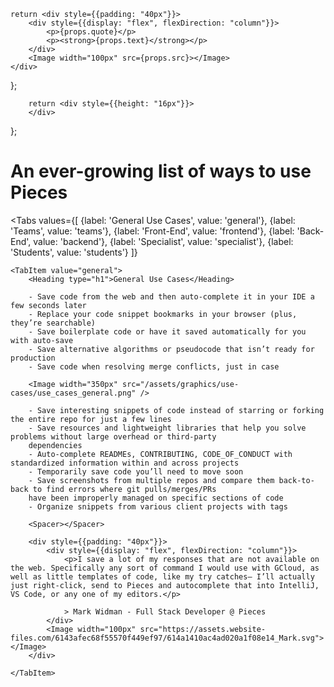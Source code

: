     return <div style={{padding: "40px"}}>
        <div style={{display: "flex", flexDirection: "column"}}>
            <p>{props.quote}</p>
            <p><strong>{props.text}</strong></p>
        </div>
        <Image width="100px" src={props.src}></Image>
    </div>
};


        return <div style={{height: "16px"}}>
        </div>
};

# An ever-growing list of ways to use Pieces

<Tabs
    values={[
        {label: 'General Use Cases', value: 'general'},
        {label: 'Teams', value: 'teams'},
        {label: 'Front-End', value: 'frontend'},
        {label: 'Back-End', value: 'backend'},
        {label: 'Specialist', value: 'specialist'},
        {label: 'Students', value: 'students'}
    ]}
>
    <TabItem value="general">
        <Heading type="h1">General Use Cases</Heading>

        - Save code from the web and then auto-complete it in your IDE a few seconds later
        - Replace your code snippet bookmarks in your browser (plus, they’re searchable)
        - Save boilerplate code or have it saved automatically for you with auto-save
        - Save alternative algorithms or pseudocode that isn’t ready for production
        - Save code when resolving merge conflicts, just in case

        <Image width="350px" src="/assets/graphics/use-cases/use_cases_general.png" />

        - Save interesting snippets of code instead of starring or forking the entire repo for just a few lines
        - Save resources and lightweight libraries that help you solve problems without large overhead or third-party
        dependencies
        - Auto-complete READMEs, CONTRIBUTING, CODE_OF_CONDUCT with standardized information within and across projects
        - Temporarily save code you’ll need to move soon
        - Save screenshots from multiple repos and compare them back-to-back to find errors where git pulls/merges/PRs
        have been improperly managed on specific sections of code
        - Organize snippets from various client projects with tags

        <Spacer></Spacer>

        <div style={{padding: "40px"}}>
            <div style={{display: "flex", flexDirection: "column"}}>
                <p>I save a lot of my responses that are not available on the web. Specifically any sort of command I would use with GCloud, as well as little templates of code, like my try catches— I’ll actually just right-click, send to Pieces and autocomplete that into IntelliJ, VS Code, or any one of my editors.</p>

                > Mark Widman - Full Stack Developer @ Pieces
            </div>
            <Image width="100px" src="https://assets.website-files.com/6143afec68f55570f449ef97/614a1410ac4ad020a1f08e14_Mark.svg"></Image>
        </div>

    </TabItem>

</Tabs>